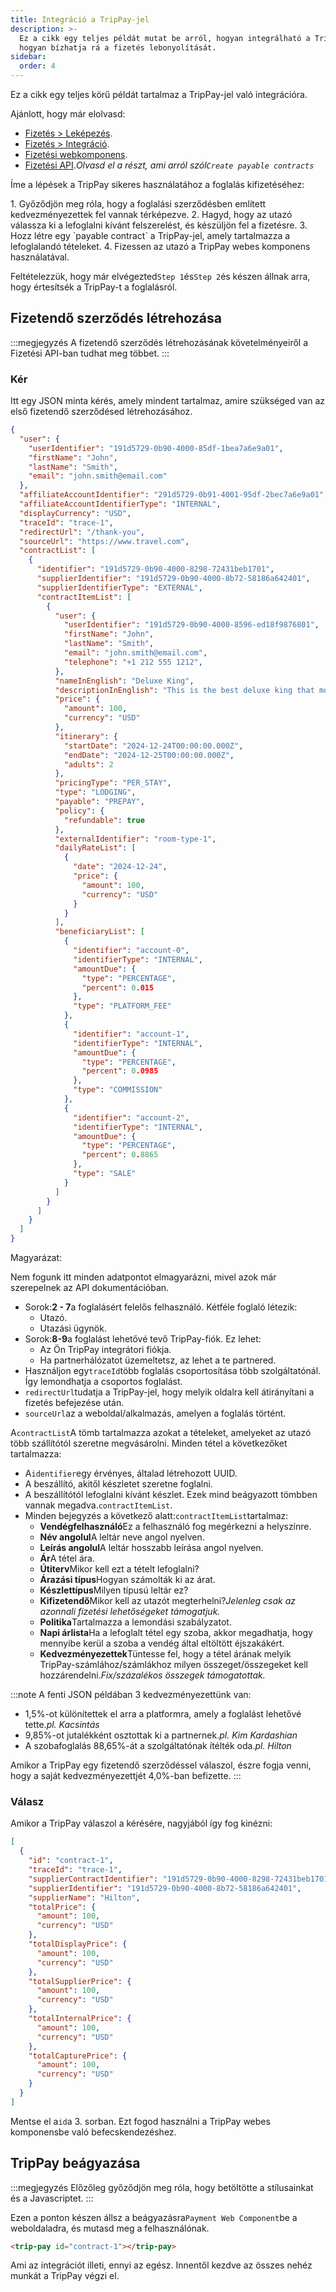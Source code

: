 ```yaml
---
title: Integráció a TripPay-jel
description: >-
  Ez a cikk egy teljes példát mutat be arról, hogyan integrálható a TripPay, és
  hogyan bízhatja rá a fizetés lebonyolítását.
sidebar:
  order: 4
---
```


Ez a cikk egy teljes körű példát tartalmaz a TripPay-jel való integrációra.

Ajánlott, hogy már elolvasd:

* [Fizetés > Leképezés](/payment/mapping).
* [Fizetés > Integráció](/payment/integration).
* [Fizetési webkomponens](/developers/web-components/#payment).
* [Fizetési API](/developers/apis/#payment-api).*Olvasd el a részt, ami arról szól`Create payable contracts`*

Íme a lépések a TripPay sikeres használatához a foglalás kifizetéséhez:

<Steps>
  1. Győződjön meg róla, hogy a foglalási szerződésben említett kedvezményezettek fel vannak térképezve.
  2. Hagyd, hogy az utazó válassza ki a lefoglalni kívánt felszerelést, és készüljön fel a fizetésre.
  3. Hozz létre egy `payable contract` a TripPay-jel, amely tartalmazza a lefoglalandó tételeket.
  4. Fizessen az utazó a TripPay webes komponens használatával.
</Steps>


Feltételezzük, hogy már elvégezted`Step 1`és`Step 2`és készen állnak arra, hogy értesítsék a TripPay-t a foglalásról.

## Fizetendő szerződés létrehozása

:::megjegyzés
A fizetendő szerződés létrehozásának követelményeiről a Fizetési API-ban tudhat meg többet.
:::

### Kér

Itt egy JSON minta kérés, amely mindent tartalmaz, amire szükséged van az első fizetendő szerződésed létrehozásához.

```json {3-6, 8-9}
{
  "user": {
    "userIdentifier": "191d5729-0b90-4000-85df-1bea7a6e9a01",
    "firstName": "John",
    "lastName": "Smith",
    "email": "john.smith@email.com"
  },
  "affiliateAccountIdentifier": "291d5729-0b91-4001-95df-2bec7a6e9a01",
  "affiliateAccountIdentifierType": "INTERNAL",
  "displayCurrency": "USD",
  "traceId": "trace-1",
  "redirectUrl": "/thank-you",
  "sourceUrl": "https://www.travel.com",
  "contractList": [
    {
      "identifier": "191d5729-0b90-4000-8298-72431beb1701",
      "supplierIdentifier": "191d5729-0b90-4000-8b72-58186a642401",
      "supplierIdentifierType": "EXTERNAL",
      "contractItemList": [
        {
          "user": {
            "userIdentifier": "191d5729-0b90-4000-8596-ed18f9876801",
            "firstName": "John",
            "lastName": "Smith",
            "email": "john.smith@email.com",
            "telephone": "+1 212 555 1212",
          },
          "nameInEnglish": "Deluxe King",
          "descriptionInEnglish": "This is the best deluxe king that money can buy.",
          "price": {
            "amount": 100,
            "currency": "USD"
          },
          "itinerary": {
            "startDate": "2024-12-24T00:00:00.000Z",
            "endDate": "2024-12-25T00:00:00.000Z",
            "adults": 2
          },
          "pricingType": "PER_STAY",
          "type": "LODGING",
          "payable": "PREPAY",
          "policy": {
            "refundable": true
          },
          "externalIdentifier": "room-type-1",
          "dailyRateList": [
            {
              "date": "2024-12-24",
              "price": {
                "amount": 100,
                "currency": "USD"
              }
            }
          ],
          "beneficiaryList": [
            {
              "identifier": "account-0",
              "identifierType": "INTERNAL",
              "amountDue": {
                "type": "PERCENTAGE",
                "percent": 0.015
              },
              "type": "PLATFORM_FEE"
            },
            {
              "identifier": "account-1",
              "identifierType": "INTERNAL",
              "amountDue": {
                "type": "PERCENTAGE",
                "percent": 0.0985
              },
              "type": "COMMISSION"
            },
            {
              "identifier": "account-2",
              "identifierType": "INTERNAL",
              "amountDue": {
                "type": "PERCENTAGE",
                "percent": 0.8865
              },
              "type": "SALE"
            }
          ]
        }
      ]
    }
  ]
}
```

Magyarázat:

Nem fogunk itt minden adatpontot elmagyarázni, mivel azok már szerepelnek az API dokumentációban.

* Sorok:**2 - 7**a foglalásért felelős felhasználó. Kétféle foglaló létezik:
  * Utazó.
  * Utazási ügynök.
* Sorok:**8-9**a foglalást lehetővé tevő TripPay-fiók. Ez lehet:
  * Az Ön TripPay integrátori fiókja.
  * Ha partnerhálózatot üzemeltetsz, az lehet a te partnered.
* Használjon egy`traceId`több foglalás csoportosítása több szolgáltatónál. Így lemondhatja a csoportos foglalást.
* `redirectUrl`tudatja a TripPay-jel, hogy melyik oldalra kell átirányítani a fizetés befejezése után.
* `sourceUrl`az a weboldal/alkalmazás, amelyen a foglalás történt.

A`contractList`A tömb tartalmazza azokat a tételeket, amelyeket az utazó több szállítótól szeretne megvásárolni. Minden tétel a következőket tartalmazza:

* A`identifier`egy érvényes, általad létrehozott UUID.
* A beszállító, akitől készletet szeretne foglalni.
* A beszállítótól lefoglalni kívánt készlet. Ezek mind beágyazott tömbben vannak megadva.`contractItemList`.
* Minden bejegyzés a következő alatt:`contractItemList`tartalmaz:
  * **Vendégfelhasználó**Ez a felhasználó fog megérkezni a helyszínre.
  * **Név angolul**A leltár neve angol nyelven.
  * **Leírás angolul**A leltár hosszabb leírása angol nyelven.
  * **Ár**A tétel ára.
  * **Útiterv**Mikor kell ezt a tételt lefoglalni?
  * **Árazási típus**Hogyan számolták ki az árat.
  * **Készlettípus**Milyen típusú leltár ez?
  * **Kifizetendő**Mikor kell az utazót megterhelni?*Jelenleg csak az azonnali fizetési lehetőségeket támogatjuk.*
  * **Politika**Tartalmazza a lemondási szabályzatot.
  * **Napi árlista**Ha a lefoglalt tétel egy szoba, akkor megadhatja, hogy mennyibe kerül a szoba a vendég által eltöltött éjszakákért.
  * **Kedvezményezettek**Tüntesse fel, hogy a tétel árának melyik TripPay-számlához/számlákhoz milyen összeget/összegeket kell hozzárendelni.*Fix/százalékos összegek támogatottak.*

:::note
A fenti JSON példában 3 kedvezményezettünk van:

* 1,5%-ot különítettek el arra a platformra, amely a foglalást lehetővé tette.*pl. Kacsintás*
* 9,85%-ot jutalékként osztottak ki a partnernek.*pl. Kim Kardashian*
* A szobafoglalás 88,65%-át a szolgáltatónak ítélték oda.*pl. Hilton*

Amikor a TripPay egy fizetendő szerződéssel válaszol, észre fogja venni, hogy a saját kedvezményezettjét 4,0%-ban befizette.
:::

### Válasz

Amikor a TripPay válaszol a kérésére, nagyjából így fog kinézni:

```json {3}
[
  {
    "id": "contract-1",
    "traceId": "trace-1",
    "supplierContractIdentifier": "191d5729-0b90-4000-8298-72431beb1701",
    "supplierIdentifier": "191d5729-0b90-4000-8b72-58186a642401",
    "supplierName": "Hilton",
    "totalPrice": {
      "amount": 100,
      "currency": "USD"
    },
    "totalDisplayPrice": {
      "amount": 100,
      "currency": "USD"
    },
    "totalSupplierPrice": {
      "amount": 100,
      "currency": "USD"
    },
    "totalInternalPrice": {
      "amount": 100,
      "currency": "USD"
    },
    "totalCapturePrice": {
      "amount": 100,
      "currency": "USD"
    }
  }
]
```

Mentse el a`id`a 3. sorban. Ezt fogod használni a TripPay webes komponensbe való befecskendezéshez.

## TripPay beágyazása

:::megjegyzés
Előzőleg győződjön meg róla, hogy betöltötte a stílusainkat és a Javascriptet.
:::

Ezen a ponton készen állsz a beágyazásra`Payment Web Component`be a weboldaladra, és mutasd meg a felhasználónak.

```html
<trip-pay id="contract-1"></trip-pay>
```

Ami az integrációt illeti, ennyi az egész. Innentől kezdve az összes nehéz munkát a TripPay végzi el.

